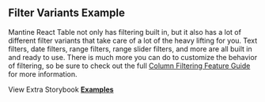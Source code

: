 
<Head>
  <title>{'Filter Variants Example - Mantine React Table V2 Docs'}</title>
  <meta
    name="description"
    content="An example of Mantine React Table which shows all of the powerful built-in filter variants."
  />
  <meta
    property="og:title"
    content="Filter Variants Mantine React Table Example"
  />
  <meta
    property="og:description"
    content="An example of Mantine React Table which shows all of the powerful built-in filter variants."
  />
</Head>

## Filter Variants Example

Mantine React Table not only has filtering built in, but it also has a lot of different filter variants that take care of a lot of the heavy lifting for you. Text filters, date filters, range filters, range slider filters, and more are all built in and ready to use. There is much more you can do to customize the behavior of filtering, so be sure to check out the full [Column Filtering Feature Guide](/docs/guides/column-filtering) for more information.

<Examples isPage />

View Extra Storybook **[Examples](https://www.mantine-react-table.dev/?path=/story/prop-playground--default)**
